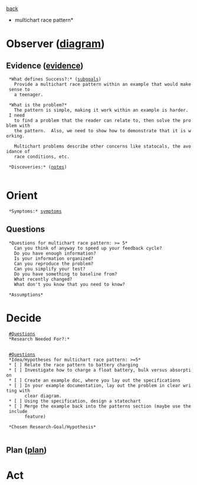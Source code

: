 [[subgoals.development|back]]
*multichart race pattern*
= Observer ([[local:C:/Vim8.1/.vim/ooda.pdf|diagram]]) = 
== Evidence ([[evidence.Multichart_race_pattern|evidence]]) ==

  *What defines Success?:* ([[subgoals.Multichart_race_pattern|subgoals]])
    Provide a multichart race pattern within an example that would make sense to
    a teenager.

  *What is the problem?*
    The pattern is simple, making it work within an example is harder.  I need
    to find a problem that the reader can relate to, then solve the problem with
    the pattern.  Also, we need to show how to demonstrate that it is working.
    
    Multichart problems describe other concerns like statocals, the avoidance of
    race conditions, etc.

  *Discoveries:* ([[notes.Multichart_race_pattern|notes]])
  
= Orient =
  *Symptoms:* [[symptoms.Multichart_race_pattern|symptoms]]

== Questions ==
  *Questions for multichart race pattern: >= 5*
    Can you think of anyway to speed up your feedback cycle?
    Do you have enough information?
    Is your information organized?
    Can you reproduce the problem?
    Can you simplify your test?
    Do you have something to baseline from?
    What recently changed?
    What don't you know that you need to know?
  
  *Assumptions*

= Decide =
  [[#Questions]]
  *Research Needed For?:*
    

  [[#Questions]]
  *Idea/Hypotheses for multichart race pattern: >=5*
  * [ ] Relate the race pattern to battery charging
  * [ ] Investigate how to charge a float battery, bulk versus absorption
  * [ ] Create an example doc, where you lay out the specifications 
  * [ ] In your example documentation, lay out the problem in clear writing with
        clear diagram.
  * [ ] Using the specification, design a statechart
  * [ ] Merge the example back into the patterns section (maybe use the include
        feature)

  *Chosen Research-Goal/Hypothesis*
    

== Plan ([[plan.Multichart_race_pattern|plan]]) ==

= Act =
  

